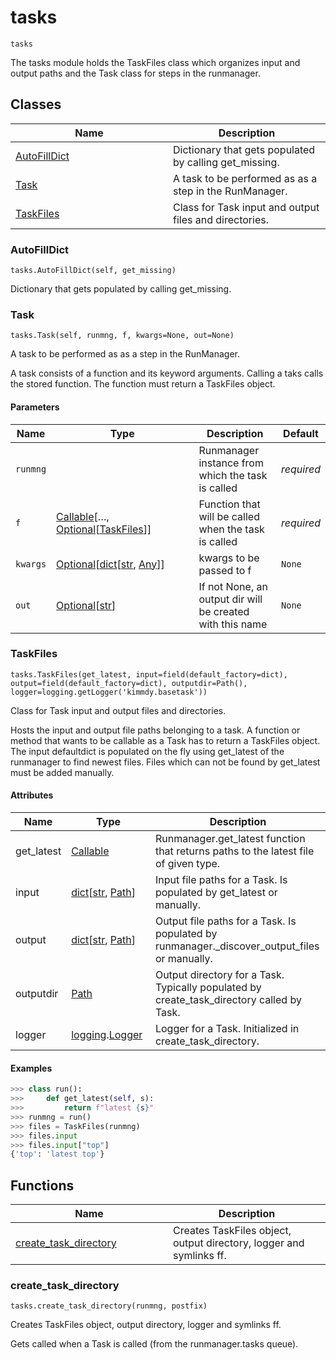 # tasks { #kimmdy.tasks }

`tasks`

The tasks module holds the TaskFiles class which organizes input and 
output paths and the Task class for steps in the runmanager.

## Classes

| Name | Description |
| --- | --- |
| [AutoFillDict](#kimmdy.tasks.AutoFillDict) | Dictionary that gets populated by calling get_missing. |
| [Task](#kimmdy.tasks.Task) | A task to be performed as as a step in the RunManager. |
| [TaskFiles](#kimmdy.tasks.TaskFiles) | Class for Task input and output files and directories. |

### AutoFillDict { #kimmdy.tasks.AutoFillDict }

`tasks.AutoFillDict(self, get_missing)`

Dictionary that gets populated by calling get_missing.

### Task { #kimmdy.tasks.Task }

`tasks.Task(self, runmng, f, kwargs=None, out=None)`

A task to be performed as as a step in the RunManager.

A task consists of a function and its keyword arguments.
Calling a taks calls the stored function.
The function must return a TaskFiles object.

#### Parameters

| Name     | Type                                                                                                         | Description                                               | Default    |
|----------|--------------------------------------------------------------------------------------------------------------|-----------------------------------------------------------|------------|
| `runmng` |                                                                                                              | Runmanager instance from which the task is called         | _required_ |
| `f`      | [Callable](`typing.Callable`)\[..., [Optional](`typing.Optional`)\[[TaskFiles](`kimmdy.tasks.TaskFiles`)\]\] | Function that will be called when the task is called      | _required_ |
| `kwargs` | [Optional](`typing.Optional`)\[[dict](`dict`)\[[str](`str`), [Any](`typing.Any`)\]\]                         | kwargs to be passed to f                                  | `None`     |
| `out`    | [Optional](`typing.Optional`)\[[str](`str`)\]                                                                | If not None, an output dir will be created with this name | `None`     |

### TaskFiles { #kimmdy.tasks.TaskFiles }

`tasks.TaskFiles(get_latest, input=field(default_factory=dict), output=field(default_factory=dict), outputdir=Path(), logger=logging.getLogger('kimmdy.basetask'))`

Class for Task input and output files and directories.

Hosts the input and output file paths belonging to a task.
A function or method that wants to be callable as a Task
has to return a TaskFiles object.
The input defaultdict is populated on the fly using
get_latest of the runmanager to find newest files.
Files which can not be found by get_latest must be added manually.

#### Attributes

| Name       | Type                                                   | Description                                                                                  |
|------------|--------------------------------------------------------|----------------------------------------------------------------------------------------------|
| get_latest | [Callable](`typing.Callable`)                          | Runmanager.get_latest function that returns paths to the latest file of given type.          |
| input      | [dict](`dict`)\[[str](`str`), [Path](`pathlib.Path`)\] | Input file paths for a Task. Is populated by get_latest or manually.                         |
| output     | [dict](`dict`)\[[str](`str`), [Path](`pathlib.Path`)\] | Output file paths for a Task. Is populated by runmanager._discover_output_files or manually. |
| outputdir  | [Path](`pathlib.Path`)                                 | Output directory for a Task. Typically populated by create_task_directory called by Task.    |
| logger     | [logging](`logging`).[Logger](`logging.Logger`)        | Logger for a Task. Initialized in create_task_directory.                                     |

#### Examples

```python
>>> class run():
>>>     def get_latest(self, s):
>>>         return f"latest {s}"
>>> runmng = run()
>>> files = TaskFiles(runmng)
>>> files.input
>>> files.input["top"]
{'top': 'latest top'}
```

## Functions

| Name | Description |
| --- | --- |
| [create_task_directory](#kimmdy.tasks.create_task_directory) | Creates TaskFiles object, output directory, logger and symlinks ff. |

### create_task_directory { #kimmdy.tasks.create_task_directory }

`tasks.create_task_directory(runmng, postfix)`

Creates TaskFiles object, output directory, logger and symlinks ff.

Gets called when a Task is called (from the runmanager.tasks queue).